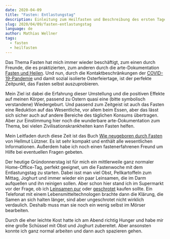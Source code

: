 ```yaml
---
date: 2020-04-09
title: "Fasten: Entlastungstag"
description: Einleitung zum Heilfasten und Beschreibung des ersten Tages (Entlastungstag).
slug: 2020/04/09/fasten-entlastungstag
language: de
author: Mathias Wellner
tags:
  - fasten
  - heilfasten
---
```


Das Thema Fasten hat mich immer wieder beschäftigt, zum einen durch Freunde, die es praktizierten, zum anderen durch die arte-Dokumentation [Fasten und Heilen](https://www.arte.tv/de/videos/043980-000-A/fasten-und-heilen/). Und nun, durch die Kontaktbeschränkungen der [COVID-19-Pandemie](https://de.wikipedia.org/wiki/COVID-19-Pandemie) und damit sozial isolierte Osterfeiertage, ist der perfekte Zeitpunkt, das Fasten selbst auszuprobieren.

Mein Ziel ist dabei die Erfahrung dieser Umstellung und die positiven Effekte auf meinen Körper, passend zu Ostern quasi eine (bitte symbolisch verstandene) Wiedergeburt. Und passend zum Zeitgeist ist auch das Fasten eine Reduktion auf das Wesentliche, vor allem beim Essen, aber das lässt sich sicher auch auf andere Bereiche des täglichen Konsums übertragen. Aber zur Einstimmung hier noch die wunderbare arte-Dokumentation zum Thema, bei vielen Zivilisationskrankheiten kann Fasten helfen.

<script
  type="text/javascript"
  src="https://www.arte.tv/player/v5/embed.php?json_url=https%3A%2F%2Fapi.arte.tv%2Fapi%2Fplayer%2Fv2%2Fconfig%2Fde%2F043980-000-A&lang=de&width=100%&height=100%&autostart=false&mute=0"
></script>

Mein Leitfaden durch diese Zeit ist das Buch [Wie neugeboren durch Fasten](https://www.gu.de/produkte/koerper-geist-seele/gesunde-ernaehrung-und-abnehmen/wie-neugeboren-durch-fasten-luetzner-2013/) von Hellmut Lützner. Es ist sehr kompakt und enthält alle wesentlichen Informationen. Außerdem habe ich noch einen fastenerfahrenen Freund um Hilfe bei eventuellen Fragen gebeten.

Der heutige Gründonnerstag ist für mich ein mittlerweile ganz normaler Home-Office-Tag, perfekt geeignet, um die Fastenwoche mit dem Entlastungstag zu starten. Dabei isst man viel Obst, Pellkartoffeln zum Mittag, Joghurt und immer wieder ein paar Leinsamen, die im Darm aufquellen und ihn reinigen sollen. Aber schon hier stand ich im Supermarkt vor der Frage, ob ich [Leinsamen pur](https://www.alnatura.de/de-de/alnatura-produkte/produktsuche/bio-leinsamen-500g) oder [geschrotet](https://www.alnatura.de/de-de/alnatura-produkte/produktsuche/bio-leinsamen-geschrotet-400g) kaufen sollte. Ein Telefonat mit einem Lebensmitteltechnologen brachte dann die Klärung, die Samen an sich halten länger, sind aber ungeschrotet nicht wirklich verdaulich. Deshalb muss man sie noch ein wenig selbst im Mörser bearbeiten.

Durch die eher leichte Kost hatte ich am Abend richtig Hunger und habe mir eine große Schüssel mit Obst und Joghurt zubereitet. Aber ansonsten konnte ich ganz normal arbeiten und dann auch spazieren gehen.
